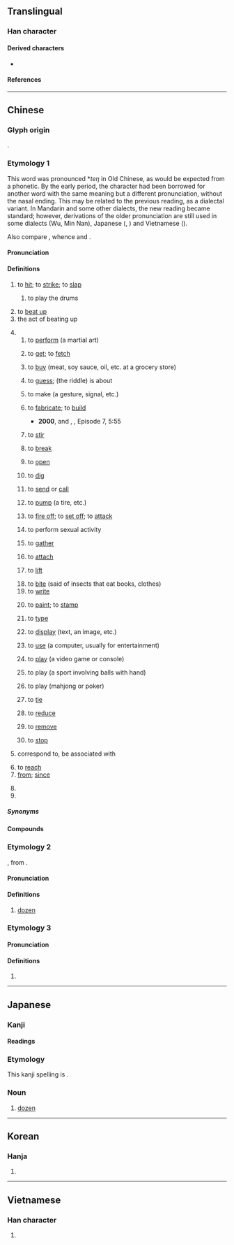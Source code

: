 {{character info/new}}
==Translingual==
{{stroke order|strokes=5}}

===Han character===
{{Han char|rn=64|rad=手|as=02|sn=5|four=51020|canj=QMN|ids=⿰扌丁}}

====Derived characters====
* {{l|mul|[[咑]], [[𭯾]], [[𪭫]], [[𭠢]], [[𨴆]], [[𫩿]]}}

====References====
{{Han ref|kx=0417.120|dkj=11781|dj=0763.130|hdz=31825.050|uh=6253}}

----

==Chinese==
{{zh-forms}}

===Glyph origin===
{{Han etym}}
{{Han compound|手|丁|c1=s|c2=p|alt1=扌|t1=hand|ls=psc}}.

===Etymology 1===
This word was pronounced *''teŋ'' in Old Chinese, as would be expected from a {{zh-l|丁}} phonetic. By the early {{w|Ming dynasty|Ming}} period, the character had been borrowed for another word with the same meaning but a different pronunciation, without the nasal ending. This may be related to the previous reading, as a dialectal variant. In Mandarin and some other dialects, the new reading became standard; however, derivations of the older pronunciation are still used in some dialects (Wu, Min Nan), Japanese ({{m|ja|ちょう|chō}}, {{m|ja|てい|tei}}) and Vietnamese ({{m|vi|đánh}}).

Also compare {{cog|mkh-pro|*dah|*dah ~ daʔ|to hit, to meet}}, whence {{cog|mnw|ဒး||tr=tɛ̀h|to hit (a mark), meet with, reach [goal], be correct, apposite, to fit}} and {{cog|km|ទះ||to slap, to strike}}.

====Pronunciation====
{{zh-pron
|m=dǎ
|m-s=da3
|dg=да2
|c=daa2
|c-t=a2
|g=
|h=pfs=tá;gd=da3
|j=
|mb=dǎ
|md=dā
|mn=táⁿ
|mn-t=da2
|w=2tan
|x=
|mc=y
|oc=y
|cat=v,n,conj,prep,part,pn
}}

====Definitions====
{{zh-hanzi}}

# to [[hit]]; to [[strike]]; to [[slap]]
#: {{zh-x|別 打 人。|Don't '''hit''' people.}}
#: {{zh-x|打 蚊子|to '''swat''' mosquitoes}}
## to play the drums
##: {{zh-x|打 鼓|to '''play''' the drums}}
# to [[beat up]]
# the act of beating up
#: {{zh-x|他 挨 了 一 頓 打。|He was beaten up.}}
# {{n-g|Used as a dummy verb to make a verbal phrase from a noun, including but not limited to:}}
## to [[perform]] (a martial art)
##: {{zh-x|打 太極拳|to perform Tai Chi}}
## to [[get]]; to [[fetch]]
##: {{zh-x|打 水|to '''get''' water}}
## to [[buy]] (meat, soy sauce, oil, etc. at a grocery store)
##: {{zh-x|打.醬油|to '''buy''' soy sauce}}
## to [[guess]]; (the riddle) is about
##: {{zh-x|打 一 人物|to '''guess''' a person}}
## to make (a gesture, signal, etc.)
##: {{zh-x|打 招呼|to say hello}}
##: {{zh-x|打 右燈|to put on the right turn signal (when driving)|C}}
## to [[fabricate]]; to [[build]]
##: {{zh-x|打 刀|to '''make''' a knife}}
##: {{zh-x|打 牆|to '''build''' a wall}}
##: {{zh-x|打 毛衣|to '''knit''' a sweater}}
##* '''2000''', {{w2|zh|梁左}} and {{lang|zh|梁歡}}, {{w2|zh|pref=《|閒人馬大姐|suf=》}}, Episode 7, 5:55
##*: {{zh-x|這 桌椅板凳 都 得{děi} 從新 打，太 麻煩{fan}。|All these tables, chairs, and stools need to be '''built''' anew; [this is] too laborious.|M-BJ}}
## to [[stir]]
##: {{zh-x|打 算盤|to calculate with an abacus}}
##: {{zh-x|打 方向盤|to turn a steering wheel}}
## to [[break]]
##: {{zh-x|我 把 暖壺 打 了。|I '''broke''' the vacuum flask.}}
##: {{zh-x|碗 打 了|the bowl was '''broken''' [by someone/something]}}
##: {{zh-x|雞飛蛋打|having lost everything}}
## to [[open]]
##: {{zh-x|打 帳子|to open (or set up) the bed curtains}}
##: {{zh-x|打開|to open}}
## to [[dig]]
##: {{zh-x|打 井|to '''dig''' a well}}
## to [[send]] or [[call]]
##: {{zh-x|打 電報|to '''send''' a telegraph}}
##: {{zh-x|打 電話|to '''call''' on the telephone}}
##: {{zh-x|打 手機|to '''call''' on the cellphone}}
## to [[pump]] (a tire, etc.)
##: {{zh-x|打 氣|to '''pump''' air into something}}
## {{lb|zh|involving|_|gunpowder}} to [[fire off]]; to [[set off]]; to [[attack]]
##: {{zh-x|打 槍|to '''fire''' a gun (mainly used in China)}}
##: {{zh-x|打 炮仗{zhang}|to '''set off''' a firecracker}}
## {{lb|zh|vulgar}} to perform sexual activity
##: {{zh-x|打炮|to '''have''' sex}}
##: {{zh-x|打手槍|to masturbate}}
## to [[gather]]
##: {{zh-x|打成一片|to get along well with everyone else}}
## to [[attach]]
##: {{zh-x|打.蠟|to wax}}
##: {{zh-x|打 補丁|to patch up}}
## to [[lift]]
##: {{zh-x|打 燈籠|to carry a lighted lantern}}
## to [[bite]] (said of insects that eat books, clothes)
## to [[write]]
##: {{zh-x|打 證明|to write out a testimonial}}
##: {{zh-x|打 介紹信|to write a recommendation letter}}
## to [[paint]]; to [[stamp]]
##: {{zh-x|打 格子|to draw a grid}}
##: {{zh-x|打 郵戳|to postmark}}
## {{lb|zh|computer}} to [[type]]
##: {{zh-x|“啲\o{d}的{i1}” 字 點 打{daa2}？|How do you '''type''' "{{m|zh|啲|o的}}"?|C}}
## to [[display]] (text, an image, etc.)
##: {{zh-x|屏幕 上 打 出 兩 行{háng} 字。|Two lines of text display on the screen.}}
## to [[use]] (a computer, usually for entertainment)
##: {{zh-x|打 電腦|to '''use''' a computer}}
## to [[play]] (a video game or console)
##: {{zh-x|打 電動|to '''play''' video game}}
## to play (a sport involving balls with hand)
##: {{zh-x|打 壁球|to '''play''' squash}}
##: {{zh-x|打 一 場 輸 一 場|'''play''' a round and lose a round}}
##: {{zh-x|打波|to '''play''' a ball game|C}}
## to play (mahjong or poker)
##: {{zh-x|打 麻雀{zoek3-2}|to '''play''' mahjong|C}}
##: {{zh-x|打 撲{pú}克{kèr}|to '''play''' poker|M-UIB}}
##: {{zh-x|打牌}}
## to [[tie]] {{attention|zh|only refers to tying specific types of things?}}
##: {{zh-x|打 領結|to '''tie''' a bowtie}}
##: {{zh-x|打 煲呔|to '''tie''' a bowtie|C}}
## to [[reduce]]
##: {{zh-x|打.價|to bargain}}
## to [[remove]]
##: {{zh-x|打.蟲|to kill insects}}
## to [[stop]]
##: {{zh-x|打住|to stop}}
# {{lb|zh|Cantonese}} correspond to, be associated with
#: {{zh-usex|已經 唔記得 邊個 打 邊個|have already forgotten which one '''goes with''' which one|C}}
# to [[reach]]
# [[from]]; [[since]]
#: {{zh-x|打 東邊 來 了 個 喇嘛|'''from''' the east comes a lama}}
#: {{zh-x|打 今兒{r} 起|'''from''' today onward}}
# {{n-g|a meaningless participle.}}
# {{surname|lang=zh}}

=====Synonyms=====
{{zh-dial}}

====Compounds====
{{zh-der|hide_pron=1|半打|吹打:wind and percussion music|打擊|打氣:to inflate; to pump up|打電話:to make a phone call|打針:to inject|拳打:to punch|打劫:to rob|打字:to type|打工|打功夫|串打|代打|單打|墩打|安打|對打|帶打|廝打|從打|扑打|打七|打下|打中|打乖|打交|打人|打仔|打仗|打令|打仰|打伙|打住|打併|打供|打倒|打傘|打傷|打僉|打價|打光|打入|打到|打動|打勘|打勝|打勾|打包|打化|打千|打博|打卡|打卦|打卯|打印|打參|打叉|打合|打吵|打呼|打和|打哄|打哨|打哩|打問|打喚|打嗝|打嗤|打嘴|打噎|打噤|打圈|打圍|打團|打坐|打坑|打垛|打垮|打場|打壓|打外|打夢|打夥|打夯|打套|打奪|打孔|打定|打寒|打對|打尖|打就|打尾|打屁|打岔|打差|打帳|打幌|打幡|打平|打并|打幹|打底|打彈|打從|打恭|打悲|打情|打愣|打慘|打截|打戰|打扇|打手|打扮|打折|打抹|打拍|打拚|打招|打拳|打拴|打拷|打拼|打挾|打捏|打捕|打捱|打掃|打掙|打探|打換|打揭|打揲|打摑|打摸|打摺|打撇|打撅|打撈|打撐|打撲|打擾|打攏|打攔|打攙|打攛|打攪|打救|打敖|打敗|打散|打數|打料|打斷|打旋|打早|打春|打暖|打更|打架|打枷|打柴|打桃|打槍|打槳|打樁|打樣|打橫|打歌|打死|打殺|打比|打水|打油|打泡|打消|打混|打渲|打渾|打溼|打滅|打滑|打滾|打漿|打灘|打火|打炮|打烊|打熬|打熱|打爛|打爻|打牌|打牲|打狗|打獵|打球|打理|打瓦|打生|打當|打疊|打疾|打發|打盹|打看|打眼|打睃|打睡|打瞳|打短|打砌|打破|打碎|打碑|打磨|打祭|打視|打禪|打稻|打稿|打穀|打空|打競|打算|打簇|打粗|打糧|打細|打結|打網|打緊|打總|打繖|打罕|打罵|打羅|打翻|打考|打聽|打背|打胎|打脊|打脫|打腳|打花|打茶|打著|打落|打藥|打虎|打蠟|打製|打要|打覷|打詐|打試|打話|打調|打諒|打諢|打謊|打謎|打賞|打賭|打起|打趁|打趣|打跌|打跳|打踅|打蹔|打躉|打躬|打輸|打轉|打轎|打迭|打退|打通|打造|打過|打道|打選|打酒|打醮|打量|打鋪|打錢|打鍋|打鐘|打鐵|打開|打閒|打降|打雜|打雷|打靶|打響|打頭|打顫|打食|打飯|打馬|打鬥|打鬧|打鬨|打鬼|打魚|打鳴|打麤|打麥|打點|打鼓|打鼾|打齁|打齋|打齪|扭打|抽打|拍打|招打|拷打|挨打|捱打|捶打|排打|揪打|搕打|搥打|摔打|摜打|撇打|撕打|撲打|擊打|攻打|敦打|敲打|款打|步打|武打|毀打|毆打|毒打|混打|痛打|白打|相打|短打|磕打|笞打|自打|臭打|蘇打|西打|責打|起打|跌打|長打|開打|雙打|鞭打|飽打|鬥打|不經打|伏打電池|匾打側卓|佯打耳睜|不打慳|不打緊|包打聽|圍城打援|不打自招|實打實|小蘇打|乾打雷|寬打窄用|和尚打傘|就棍打腿|倒打一耙|咳聲打氣|天打雷劈|山打根|主打歌|倒打鑼兒|不打話|八字打開|喬裝打扮|屈打成招|就此打住|小打扮兒|告老打罷|寬打周遭|完全打擊|不打點|乘火打劫|單打獨鬥|大蘇打|大打出手|失驚打怪|全壘打|寬打料帳|單打一|唱作念打|咳歌打戰|呆打頦|嘴打人|反打瓦|一網打盡|不打量|打雪戰|打塔墩|打飢荒|打張驚兒|打牙巴骨|打官防|打成一團|打呼嚕|打印子|打炮戲|打飽嗝|打知名度|打字員|打通兒|打圓相|打混葫蘆|打背公|打料帳|打關節|打水撇兒|打啞謎|打黑線|打擊異己|打人罵狗|打點行裝|滴滴打打|打街罵巷|打野呵|打燈虎|打夾帳|打骸垢|打卡機|稀里打哄|打對臺|打情罵俏|打正快|打主意|打住話頭|打通關節|打通關|打哈氣|禿子打傘|打喳喳|打道回府|打牙祭|打脊魍魎|打野雞|打勝仗|滿打算|打瞌銃|打定主意|打火造飯|滿打著|打圈子|打花臉|打家劫舍|撒潑打滾|打細算盤|打打算盤|打診法|打飽咯|打官事|打篤磨槎|打字機|打鳳牢龍|打甚麼緊|打算盤|打白賴|打光棍|打夜狐|犧牲打|打夜作|拳打腳踢|打門子|打點滴|打滴溜|打麻將|指南打北|打野盤兒|打背花|打車子|拾頭打滾|打耳刮子|打雞窩|打馬將|打照面|打退堂鼓|打搊拾|打手式|打饑荒|打冷嗝|打花胡哨|打錢兒的|打招呼|打個照會|打個前失|打呵欠|打瞌睡|打出弔入|稍瓜打驢|打旋磨|打補釘|打前失|打樁機|打出手|打火安身|打吵子|打剌孫|打個沉兒|打獨磨|打電玩|打印臺|打得逼直|打年貨|打赤腳|打金印|打話不同|打那麼|打牙戰|打勤勞|打游擊|打耳光|打平火|打攔頭雷|打耳喑|打龍袍|打頭風|打脊匹夫|打麻雀|打瓜子|打水機|打問訊|歪打正著|打太平拳|打鐵匠|打磨盤|打交道|打擊率|打響瓜兒|打打倈倈|打阿老|拍手打腳|照相打字|打談的|打午尖|打頭炮|打軟腿兒|打氣爐|打熱椎|打都磨子|打緊板|打頭的|打碗頭|打粉底|打夜胡|打十三|打秋豐|打折扣|打諢發科|打連廂|指定打擊|打冷槍|打擊手|打張雞兒|打鞦韆|打鑾駕|打個照面|打恭作揖|打小算盤|打罵教育|打穀機|打魚郎|打櫻桃|打鐵的|打馬虎|打諢說笑|無精打采|打胸廝撞|打油詩|打噴嚏|打金枝|打香印|打頭陣|打火店|打家劫盜|打寒戰|打起精神|打棍出箱|打手心|打鋪蓋|打城隍|撮科打哄|打嚴嵩|打悲阿|打自得兒|打草兒|打孩歌|打官腔|打花鼓|打撒手|昏盆打醬|打破迷關|打箭爐|成團打塊|打前站|打油飛|挨打受罵|打野食|打寬轉|打酒坐|打短兒|打脫冒|打出頭棍|打隔山炮|打水不渾|打圓場|打諢插科|摑打撾揉|打臉子|打破紀錄|打筋斗|打靠後|打勤獻趣|打游飛|打破飯碗|打高空|摔打砸拉|打哆嗦|打絲線|打磨磨轉|打官話|打燈謎|打羅羅|打票子|打死老虎|打拍子|打辮子|打悶雷|打掩護|打火鐮|打野胡|打下馬威|打個問號|打踅磨|打祭銀|打圖書|打簸箕|打醮水|打市語|打供太保|打擊樂|打官司|打字排版|打鼓兒的|打底稿|打一個吞|打牙兒|穩紮穩打|打個千兒|打打殺殺|打腹稿|打竄鼓|打靶場|打彈子|打領帶|打胡哨|打篤磨|打手勢|明打明|打天下|打坐坡|打猛子|打氣筒|撇呆打墮|打遲局|打板子|打金磚|打點兒|打家截道|打倒褪|打中火|打腫臉龐|打野外|打分數|發科打諢|打佯兒|打牙犯嘴|打抽豐|打著竄鼓|打太極|打通狀|打得火熱|打把式|打順風旗|打把攔|打偏手|打字紙|打順風鑼|打嚏噴|打野火|打搶跪|打齁睡|打衣糧|打鬼淨淨|打茶圍|打打鬧鬧|打過偏手|打禪七|打背弓|打帶跑|打水漂兒|打火機|打大頭腦|沒精打彩|打牆腳|搖鈴打鼓|打赤膊|打前劉海|打梆子|打乾噦|打亮梆子|打破慣例|打成一片|打底子|打破頭|打魚殺家|打破網|打茶會|打晃兒|打旗兒的|打盤旋|打破沙鍋|打滾撒潑|打呆歌|打破頭屑|打中伙|揚鈴打鼓|打棍子|打冷戰|打絕板|打信號|打簧錶|打孔紙帶|打上來|打淨撈乾|打水仗|打火石|打眼色|打裡打外|打太極拳|打邊鼓|滿打滿算|打個花|打保票|打把勢|打哈欠|打廣告|打地灘兒|打入冷宮|打秋風|打包票|打彈珠|打草驚蛇|炮打燈兒|打群架|打官鋪|打盹兒|打躬作揖|打鄉談|甚麼打緊|打地鋪|打聽細底|打息氣|打嘴現世|打屁版|撒科打諢|打電報|打道子|打回票|打敗仗|打敗子|打小報告|打雜的|打樣棍|打明火|打破沉默|打失驚|打挺兒|敲鑼打鼓|插科打諢|打攢盤|打醉眼子|打照會|打孔機|打頦歌|打貼補|成群打夥|打字帶|打牌兒|打寒噤|打眼目|打旺壯|沒打弄|打悶葫蘆|打來回|捎關打節|打獵鼓|打下手的|打沒頭壇|打眼的|打悶棍|打情罵趣|打醋炭|打毛線|打擂臺|打暗號|打蠟機|打麥場|打槳桿|打和哄|打爛帳|打擊樂器|打惡心|打鼓津頭|打齋飯|指東打西|打細泊|打竹舞|打水鼓|打老兒|打毷氉|打稻場|搖旗打鼓|撲交打滾|打屁股|打哈哈|打馬虎眼|打漢子|打枕捶床|打卡鐘|打抱不平|打落水狗|打體己|打輪頭|沒精打采|打擺子|打水平|打裡照外|打拍浮|打加官|打了半跪|打路莊板|打業錢|打談者|打灰堆|打了偏手|打牙訕口|打哨子|打鐵算盤|打耳祭|打鳳撈龍|打鼓說書|打雪仗|打鐵趁熱|打窠地|打眼號|打勾勾|鬼打鈸|風吹雨打|電腦打字|雞毛打帚|誤打誤撞|雨打風吹|鬼打渾|趁哄打劫|說嘴打嘴|風吹浪打|胡打海摔|鑽天打洞|齊打夥兒|精打細算|驢打滾|自打嘴巴|鬼打牆|鬼打更|鬼打撲|雨打雞|驢打滾兒|雨打梨花|雞飛蛋打|零敲碎打|隔山打牛|醉打山門|緊打慢敲|零打碎敲|趁火打劫|裝憨打呆|蘇打餅乾|閒打牙兒|鐵打心腸|遠打週折|跌打損傷|雷打不動|連踢帶打|八竿子打不著/八竿子打不着|打飛機}}

===Etymology 2===
{{zh-etym-short|打臣}}, from {{der|zh|en|dozen}}.

====Pronunciation====
{{zh-pron
|m=打
|c=daa1
|h=pfs=tá
|md=dā
|mn=táⁿ
|w=2tan
|dial=n
|cat=cls
}}

====Definitions====
{{zh-hanzi}}

# [[dozen]]
#: {{zh-x|一 打{dá} 雞蛋|a dozen of eggs}}

===Etymology 3===

====Pronunciation====
{{zh-pron
|m=打
|c=daa2
|dial=n
|cat=n
}}

====Definitions====
{{zh-hanzi}}

# {{zh-only|蘇打}}
{{attention|zh|http://humanum.arts.cuhk.edu.hk/Lexis/lexi-mf/search.php?word=%E6%89%93 lists ding2 used in 打頭}}

{{zh-cat|Beginning|Intermediate}}

----

==Japanese==

===Kanji===
{{ja-kanji|grade=3|rs=手02}}

====Readings====
{{ja-readings
|goon=ちょう<ちやう
|kanon=てい
|toon=た
|kanyoon=だ
|kun=う-ち, う-つ, ぶ-つ, ダース-
}}

===Etymology===
{{rfe|ja}}
This kanji spelling is {{ateji}}.

===Noun===
{{ja-noun|ダース}}

# [[dozen]]

----

==Korean==

===Hanja===
{{ko-hanja|hangeul=[[타]], [[정]]}}

# {{defn|lang=ko|sort=手02}}

----

==Vietnamese==

===Han character===
{{vi-hantu|[[đả]], [[đánh]], [[dừng]], [[đử]]|rs=手02}}

# {{defn|lang=vi|sort=手02}}